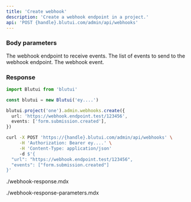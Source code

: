 ```yaml
---
title: 'Create webhook'
description: 'Create a webhook endpoint in a project.'
api: 'POST {handle}.blutui.com/admin/api/webhooks'
---
```


### Body parameters

<Parameter name="url" type="string" required>
The webhook endpoint to receive events.
</Parameter>

<Parameter name="events" type="array" required>
The list of events to send to the webhook endpoint.
</Parameter>

<Parameter name="events.*" type="string">
The webhook event.
</Parameter>

### Response

```ts tab="Node.js"
import Blutui from 'blutui'

const blutui = new Blutui('ey....')

blutui.project('one').admin.webhooks.create({
  url: 'https://webhook.endpoint.test/123456',
  events: ['form.submission.created'],
})
```

```bash tab="cURL"
curl -X POST 'https://{handle}.blutui.com/admin/api/webhooks' \
     -H 'Authorization: Bearer ey....' \
     -H 'Content-Type: application/json'
     -d $'{
  "url": "https://webhook.endpoint.test/123456",
  "events": ["form.submission.created"]
}'
```

<include>./webhook-response.mdx</include>

<include>./webhook-response-parameters.mdx</include>
